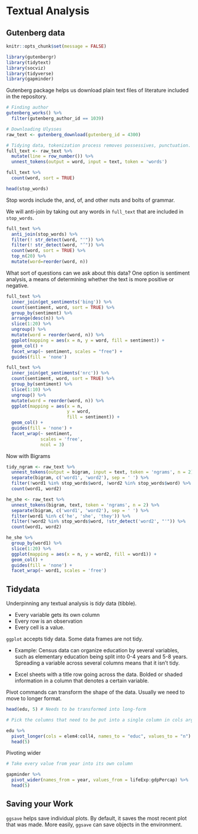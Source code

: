# Textual Analysis

## Gutenberg data

```r
knitr::opts_chunk$set(message = FALSE)
```

```r
library(gutenbergr)
library(tidytext)
library(socviz)
library(tidyverse)
library(gapminder)
```

Gutenberg package helps us download plain text files of literature included in the repository.

```r
# Finding author
gutenberg_works() %>%
  filter(gutenberg_author_id == 1039)

# Downloading Ulysses
raw_text <- gutenberg_download(gutenberg_id = 4300)

# Tidying data, tokenization process removes possessives, punctuation.
full_text <- raw_text %>% 
  mutate(line = row_number()) %>% 
  unnest_tokens(output = word, input = text, token = 'words')
```

```r
full_text %>% 
  count(word, sort = TRUE)

head(stop_words)
```

Stop words include the, and, of, and other nuts and bolts of grammar.

We will anti-join by taking out any words in `full_text` that are included in `stop_words`.

```r
full_text %>%
  anti_join(stop_words) %>%
  filter(! str_detect(word, "'")) %>%
  filter(! str_detect(word, "’")) %>%
  count(word, sort = TRUE) %>%
  top_n(20) %>%
  mutate(word=reorder(word, n))
```

What sort of questions can we ask about this data? One option is sentiment analysis, a means of determining whether the text is more positive or negative.

```r
full_text %>% 
  inner_join(get_sentiments('bing')) %>% 
  count(sentiment, word, sort = TRUE) %>% 
  group_by(sentiment) %>% 
  arrange(desc(n)) %>% 
  slice(1:20) %>% 
  ungroup() %>% 
  mutate(word = reorder(word, n)) %>% 
  ggplot(mapping = aes(x = n, y = word, fill = sentiment)) +
  geom_col() +
  facet_wrap(~ sentiment, scales = "free") +
  guides(fill = 'none')
```


```r
full_text %>% 
  inner_join(get_sentiments('nrc')) %>% 
  count(sentiment, word, sort = TRUE) %>% 
  group_by(sentiment) %>% 
  slice(1:10) %>% 
  ungroup() %>% 
  mutate(word = reorder(word, n)) %>% 
  ggplot(mapping = aes(x = n,
                       y = word,
                       fill = sentiment)) +
  geom_col() +
  guides(fill = 'none') +
  facet_wrap(~ sentiment,
             scales = 'free',
             ncol = 3)
```

Now with Bigrams

```r
tidy_ngram <- raw_text %>% 
  unnest_tokens(output = bigram, input = text, token = 'ngrams', n = 2) %>% 
  separate(bigram, c('word1', 'word2'), sep = ' ') %>% 
  filter(!word1 %in% stop_words$word, !word2 %in% stop_words$word) %>% 
  count(word1, word2)
```

```r
he_she <- raw_text %>% 
  unnest_tokens(bigram, text, token = 'ngrams', n = 2) %>% 
  separate(bigram, c('word1', 'word2'), sep = ' ') %>% 
  filter(word1 %in% c('he', 'she', 'they')) %>% 
  filter(!word2 %in% stop_words$word, !str_detect('word2', "'")) %>% 
  count(word1, word2)

he_she %>% 
  group_by(word1) %>% 
  slice(1:20) %>% 
  ggplot(mapping = aes(x = n, y = word2, fill = word1)) +
  geom_col() +
  guides(fill = 'none') +
  facet_wrap(~ word1, scales = 'free')
```


## Tidydata

Underpinning any textual analysis is *tidy* data (tibble).

- Every variable gets its own column
- Every row is an observation
- Every cell is a value.

`ggplot` accepts tidy data. Some data frames are not tidy.

- Example: Census data can organize education by several variables, such as elementary education being split into 0-4 years and 5-8 years. Spreading a variable across several columns means that it isn't tidy.

- Excel sheets with a title row going across the data. Bolded or shaded information in a column that denotes a certain variable.

Pivot commands can transform the shape of the data. Usually we need to move to longer format.

```r
head(edu, 5) # Needs to be transformed into long-form

# Pick the columns that need to be put into a single column in cols argument. Then name the column. Finally, assign the values for the four colums to value_to argument.

edu %>% 
  pivot_longer(cols = elem4:coll4, names_to = "educ", values_to = "n") %>% 
  head(5)
```

Pivoting wider

```r
# Take every value from year into its own column

gapminder %>%  
  pivot_wider(names_from = year, values_from = lifeExp:gdpPercap) %>% 
  head(5)
```

## Saving your Work

`ggsave` helps save individual plots. By default, it saves the most recent plot that was made. More easily, `ggsave` can save objects in the environment.

